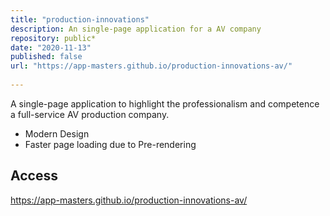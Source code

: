 ```yaml
---
title: "production-innovations"
description: An single-page application for a AV company
repository: public*
date: "2020-11-13"
published: false
url: "https://app-masters.github.io/production-innovations-av/"
  
---
```

A single-page application to highlight the professionalism and competence a full-service AV production company.

- Modern Design
- Faster page loading due to Pre-rendering

## Access

https://app-masters.github.io/production-innovations-av/
